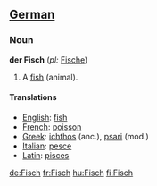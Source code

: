 ==[[German]]==
===Noun===
'''der Fisch''' (''pl:'' [[Fische]])

#A [[fish]] (animal).

====Translations====
*[[English]]: [[fish]]
*[[French]]: [[poisson]]
*[[Greek]]: [[ichthos]] (anc.), [[psari]] (mod.)
*[[Italian]]: [[pesce]]
*[[Latin]]: [[pisces]]

[[de:Fisch]]
[[fr:Fisch]]
[[hu:Fisch]]
[[fi:Fisch]]